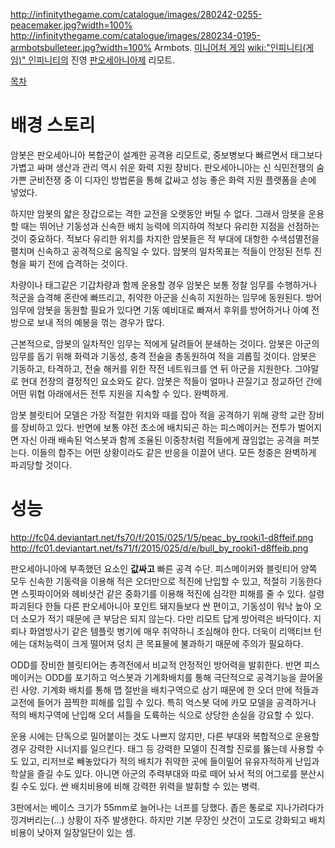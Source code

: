 http://infinitythegame.com/catalogue/images/280242-0255-peacemaker.jpg?width=100%
http://infinitythegame.com/catalogue/images/280234-0195-armbotsbulleteer.jpg?width=100%
Armbots. [[미니어처 게임]] [[wiki:"인피니티(게임)" 인피니티]]의 진영 [[판오세아니아]]제 리모트.

[[목차]]
= 배경 스토리 =
암봇은 판오세아니아 복합군이 설계한 공격용 리모트로, 중보병보다 빠르면서 태그보다 가볍고 싸며 생산과 관리 역시 쉬운 화력 지원 장비다. 판오세아니아는 신 식민전쟁의 숨가쁜 군비전쟁 중 이 디자인 방법론을 통해 값싸고 성능 좋은 화력 지원 플랫폼을 손에 넣었다.

하지만 암봇의 얇은 장갑으로는 격한 교전을 오랫동안 버틸 수 없다. 그래서 암봇을 운용할 때는 뛰어난 기동성과 신속한 배치 능력에 의지하여 적보다 유리한 지점을 선점하는 것이 중요하다. 적보다 유리한 위치를 차지한 암봇들은 적 부대에 대항한 수색섬멸전을 펼치며 신속하고 공격적으로 움직일 수 있다. 암봇의 일차목표는 적들이 안정된 전투 진형을 짜기 전에 습격하는 것이다. 

차량이나 태그같은 기갑차량과 함께 운용할 경우 암봇은 보통 정찰 임무를 수행하거나 적군을 습격해 혼란에 빠뜨리고, 취약한 아군을 신속히 지원하는 임무에 동원된다. 방어임무에 암봇을 동원할 필요가 있다면 기동 예비대로 빠져서 후위를 방어하거나 아예 전방으로 보내 적의 예봉을 꺾는 경우가 많다.

근본적으로, 암봇의 일차적인 임무는 적에게 달려들어 분쇄하는 것이다. 암봇은 아군의 임무를 돕기 위해 화력과 기동성, 충격 전술을 총동원하여 적을 괴롭힐 것이다. 암봇은 기동하고, 타격하고, 전술 해커를 위한 작전 네트워크를 연 뒤 아군을 지원한다. 그야말로 현대 전장의 결정적인 요소와도 같다.  암봇은 적들이 얼마나 끈질기고 정교하던 간에 어떤 위협 아래에서든 전투 지원을 지속할 수 있다. 완벽하게.

암봇 블릿티어 모델은 가장 적절한 위치와 때를 잡아 적을 공격하기 위해 광학 교란 장비를 장비하고 있다. 반면에 보통 야전 초소에 배치되곤 하는 피스메이커는 전투가 벌어지면 자신 아래 배속된 억스봇과 함께 조율된 이중창처럼 적들에게 끊임없는 공격을 퍼붓는다. 이들의 합주는 어떤 상황이라도 같은 반응을 이끌어 낸다. 모든 청중은 완벽하게 파괴당할 것이다. 

= 성능 =
http://fc04.deviantart.net/fs70/f/2015/025/1/5/peac_by_rooki1-d8ffeif.png
http://fc01.deviantart.net/fs71/f/2015/025/d/e/bull_by_rooki1-d8ffeib.png

판오세아니아에 부족했던 요소인 '''값싸고''' 빠른 공격 수단. 피스메이커와 블릿티어 양쪽 모두 신속한 기동력을 이용해 적은 오더만으로 적진에 난입할 수 있고, 적절히 기동한다면 스핏파이어와 헤비샷건 같은 중화기를 이용해 적진에 심각한 피해를 줄 수 있다. 설령 파괴된다 한들 다른 판오세아니아 포인트 돼지들보다 싼 편이고, 기동성이 워낙 높아 오더 소모가 적기 때문에 큰 부담은 되지 않는다. 다만 리모트 답게 방어력은 바닥이다. 지뢰나 화염방사기 같은 템플릿 병기에 매우 취약하니 조심해야 한다. 더욱이 리액티브 턴에는 대처능력이 크게 떨어져 덩치 큰 목표물에 불과하기 때문에 주의가 필요하다.

ODD를 장비한 블릿티어는 총격전에서 비교적 안정적인 방어력을 발휘한다. 반면 피스메이커는 ODD를 포기하고 억스봇과 기계화배치를 통해 극단적으로 공격기능을 끌어올린 사양. 기계화 배치를 통해 맵 절반을 배치구역으로 삼기 때문에 한 오더 만에 적들과 교전에 들어가 끔찍한 피해를 입힐 수 있다. 특히 억스봇 덕에 카모 모델을 공격하거나 적의 배치구역에 난입해 오더 셔틀을 도륙하는 식으로 상당한 손실을 강요할 수 있다.

운용 시에는 단독으로 밀어붙이는 것도 나쁘지 않지만, 다른 부대와 복합적으로 운용할 경우 강력한 시너지를 일으킨다. 태그 등 강력한 모델이 진격할 진로를 뚫는데 사용할 수도 있고, 리저브로 빼놓았다가 적의 배치가 취약한 곳에 들이밀어 유유자적하게 난입과 학살을 즐길 수도 있다. 아니면 아군의 주력부대와 따로 떼어 놔서 적의 어그로를 분산시킬 수도 있다. 싼 배치비용에 비해 강력한 위력을 발휘할 수 있는 병력.

3판에서는 베이스 크기가 55mm로 늘어나는 너프를 당했다. 좁은 통로로 지나가려다가 낑겨버리는(...) 상황이 자주 발생한다. 하지만 기본 무장인 샷건이 고도로 강화되고 배치 비용이 낮아져 일장일단이 있는 셈.

